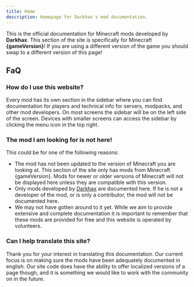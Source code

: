 ```yaml
---
title: Home
description: Homepage for Darkhax's mod documentation.
---
```



This is the official documentation for Minecraft mods developed by **Darkhax**. This section of the site is specifically
for Minecraft **{gameVersion}**! If you are using a different version of the game you should swap to a different version
of this page!

## FaQ

### How do I use this website?
Every mod has its own section in the sidebar where you can find documentation for players and technical info for
servers, modpacks, and other mod developers. On most screens the sidebar will be on the left side of the screen. Devices
with smaller screens can access the sidebar by clicking the menu icon in the top right.

### The mod I am looking for is not here!
This could be for one of the following reasons:
- The mod has not been updated to the version of Minecraft you are looking at. This section of the site only has mods
  from Minecraft {gameVersion}. Mods for newer or older versions of Minecraft will not be displayed here unless they are
  compatible with this version.
- Only mods developed by [Darkhax](https://www.curseforge.com/members/darkhaxdev/projects) are documented here. If he is
  not a developer of the mod, or is only a contributor, the mod will not be documented here.
- We may not have gotten around to it yet. While we aim to provide extensive and complete documentation it is important
  to remember that these mods are provided for free and this website is operated by volunteers.

### Can I help translate this site?
Thank you for your interest in translating this documentation. Our current focus is on making sure the mods have been
adequately documented in english. Our site code does have the ability to offer localized versions of a page though, and
it is something we would like to work with the community on in the future.